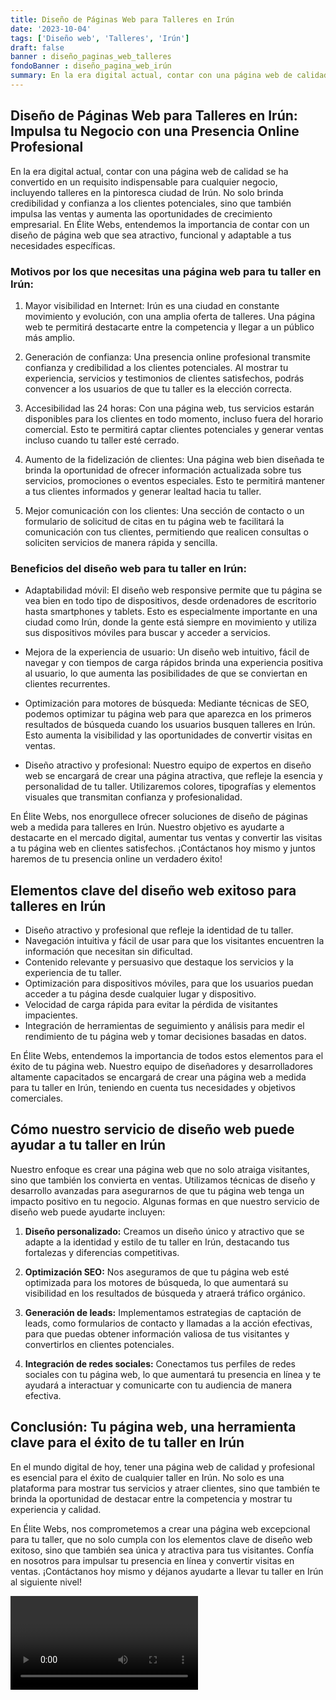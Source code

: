 ```yaml
---
title: Diseño de Páginas Web para Talleres en Irún
date: '2023-10-04'
tags: ['Diseño web', 'Talleres', 'Irún']
draft: false
banner : diseño_paginas_web_talleres
fondoBanner : diseño_pagina_web_irún
summary: En la era digital actual, contar con una página web de calidad se ha convertido en un requisito indispensable para cualquier negocio, incluyendo talleres en la pintoresca ciudad de Irún. No solo brinda credibilidad y confianza a los clientes potenciales, sino que también impulsa las ventas y aumenta las oportunidades de crecimiento empresarial. En Élite Webs, entendemos la importancia de contar con un diseño de página web que sea atractivo, funcional y adaptable a tus necesidades específicas.
---
```


## Diseño de Páginas Web para Talleres en Irún: Impulsa tu Negocio con una Presencia Online Profesional

En la era digital actual, contar con una página web de calidad se ha convertido en un requisito indispensable para cualquier negocio, incluyendo talleres en la pintoresca ciudad de Irún. No solo brinda credibilidad y confianza a los clientes potenciales, sino que también impulsa las ventas y aumenta las oportunidades de crecimiento empresarial. En Élite Webs, entendemos la importancia de contar con un diseño de página web que sea atractivo, funcional y adaptable a tus necesidades específicas.

### Motivos por los que necesitas una página web para tu taller en Irún:

1. Mayor visibilidad en Internet: Irún es una ciudad en constante movimiento y evolución, con una amplia oferta de talleres. Una página web te permitirá destacarte entre la competencia y llegar a un público más amplio.

2. Generación de confianza: Una presencia online profesional transmite confianza y credibilidad a los clientes potenciales. Al mostrar tu experiencia, servicios y testimonios de clientes satisfechos, podrás convencer a los usuarios de que tu taller es la elección correcta.

3. Accesibilidad las 24 horas: Con una página web, tus servicios estarán disponibles para los clientes en todo momento, incluso fuera del horario comercial. Esto te permitirá captar clientes potenciales y generar ventas incluso cuando tu taller esté cerrado.

4. Aumento de la fidelización de clientes: Una página web bien diseñada te brinda la oportunidad de ofrecer información actualizada sobre tus servicios, promociones o eventos especiales. Esto te permitirá mantener a tus clientes informados y generar lealtad hacia tu taller.

5. Mejor comunicación con los clientes: Una sección de contacto o un formulario de solicitud de citas en tu página web te facilitará la comunicación con tus clientes, permitiendo que realicen consultas o soliciten servicios de manera rápida y sencilla.

### Beneficios del diseño web para tu taller en Irún:

- Adaptabilidad móvil: El diseño web responsive permite que tu página se vea bien en todo tipo de dispositivos, desde ordenadores de escritorio hasta smartphones y tablets. Esto es especialmente importante en una ciudad como Irún, donde la gente está siempre en movimiento y utiliza sus dispositivos móviles para buscar y acceder a servicios.

- Mejora de la experiencia de usuario: Un diseño web intuitivo, fácil de navegar y con tiempos de carga rápidos brinda una experiencia positiva al usuario, lo que aumenta las posibilidades de que se conviertan en clientes recurrentes.

- Optimización para motores de búsqueda: Mediante técnicas de SEO, podemos optimizar tu página web para que aparezca en los primeros resultados de búsqueda cuando los usuarios busquen talleres en Irún. Esto aumenta la visibilidad y las oportunidades de convertir visitas en ventas.

- Diseño atractivo y profesional: Nuestro equipo de expertos en diseño web se encargará de crear una página atractiva, que refleje la esencia y personalidad de tu taller. Utilizaremos colores, tipografías y elementos visuales que transmitan confianza y profesionalidad.

En Élite Webs, nos enorgullece ofrecer soluciones de diseño de páginas web a medida para talleres en Irún. Nuestro objetivo es ayudarte a destacarte en el mercado digital, aumentar tus ventas y convertir las visitas a tu página web en clientes satisfechos. ¡Contáctanos hoy mismo y juntos haremos de tu presencia online un verdadero éxito!

<GifSeo />

<Cta />

## Elementos clave del diseño web exitoso para talleres en Irún

- Diseño atractivo y profesional que refleje la identidad de tu taller.
- Navegación intuitiva y fácil de usar para que los visitantes encuentren la información que necesitan sin dificultad.
- Contenido relevante y persuasivo que destaque los servicios y la experiencia de tu taller.
- Optimización para dispositivos móviles, para que los usuarios puedan acceder a tu página desde cualquier lugar y dispositivo.
- Velocidad de carga rápida para evitar la pérdida de visitantes impacientes.
- Integración de herramientas de seguimiento y análisis para medir el rendimiento de tu página web y tomar decisiones basadas en datos.

En Élite Webs, entendemos la importancia de todos estos elementos para el éxito de tu página web. Nuestro equipo de diseñadores y desarrolladores altamente capacitados se encargará de crear una página web a medida para tu taller en Irún, teniendo en cuenta tus necesidades y objetivos comerciales.

## Cómo nuestro servicio de diseño web puede ayudar a tu taller en Irún

Nuestro enfoque es crear una página web que no solo atraiga visitantes, sino que también los convierta en ventas. Utilizamos técnicas de diseño y desarrollo avanzadas para asegurarnos de que tu página web tenga un impacto positivo en tu negocio. Algunas formas en que nuestro servicio de diseño web puede ayudarte incluyen:

1. **Diseño personalizado:** Creamos un diseño único y atractivo que se adapte a la identidad y estilo de tu taller en Irún, destacando tus fortalezas y diferencias competitivas.

2. **Optimización SEO:** Nos aseguramos de que tu página web esté optimizada para los motores de búsqueda, lo que aumentará su visibilidad en los resultados de búsqueda y atraerá tráfico orgánico.

3. **Generación de leads:** Implementamos estrategias de captación de leads, como formularios de contacto y llamadas a la acción efectivas, para que puedas obtener información valiosa de tus visitantes y convertirlos en clientes potenciales.

4. **Integración de redes sociales:** Conectamos tus perfiles de redes sociales con tu página web, lo que aumentará tu presencia en línea y te ayudará a interactuar y comunicarte con tu audiencia de manera efectiva.

## Conclusión: Tu página web, una herramienta clave para el éxito de tu taller en Irún

En el mundo digital de hoy, tener una página web de calidad y profesional es esencial para el éxito de cualquier taller en Irún. No solo es una plataforma para mostrar tus servicios y atraer clientes, sino que también te brinda la oportunidad de destacar entre la competencia y mostrar tu experiencia y calidad.

En Élite Webs, nos comprometemos a crear una página web excepcional para tu taller, que no solo cumpla con los elementos clave de diseño web exitoso, sino que también sea única y atractiva para tus visitantes. Confía en nosotros para impulsar tu presencia en línea y convertir visitas en ventas. ¡Contáctanos hoy mismo y déjanos ayudarte a llevar tu taller en Irún al siguiente nivel!

<Video />

<CtaBot job='Talleres' city='Irún'/>

<Gmaps query='Irún+españa+maps' />